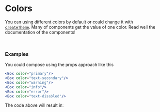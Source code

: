 
# Colors

You can using different colors by default or could change it with [`createTheme`](http://localhost:3000/platzily-ui/styling). Many of components get the value of one color. Read well the documentation of the components!

<br />

<div style={{display: "grid", gridTemplateColumns: 'auto auto', justifyContent: 'center'}}>
  <Color color='primary' colorType='main'/>
  <Color color='secondary' colorType='main'/>
  <Color color='success' colorType='main'/>
  <Color color='warning' colorType='main'/>
  <Color color='info' colorType='main'/>
  <Color color='error' colorType='main'/>
  <Color color='text' colorType='main'/>
  <Color color='text' colorType='secondary'/>
  <Color color='text' colorType='light'/>
  <Color color='text' colorType='disabled'/>
</div>

### Examples

You could compose using the props approach like this

```jsx
<Box color="primary"/>
<Box color="text-secondary"/>
<Box color="warning"/>
<Box color="info"/>
<Box color="error"/>
<Box color="text-disabled"/>
```

The code above will result in:

<div style={{display: "grid", gridTemplateColumns: 'auto auto auto', justifyContent: 'center'}}>
<DefaultStyledBox color="#19213c"/>
<DefaultStyledBox color="#707070"/>
<DefaultStyledBox color="#C3B643"/>
<DefaultStyledBox color="#2F8CCC"/>
<DefaultStyledBox color="#C34343"/>
<DefaultStyledBox color="#C4C4C4"/>
</div>
